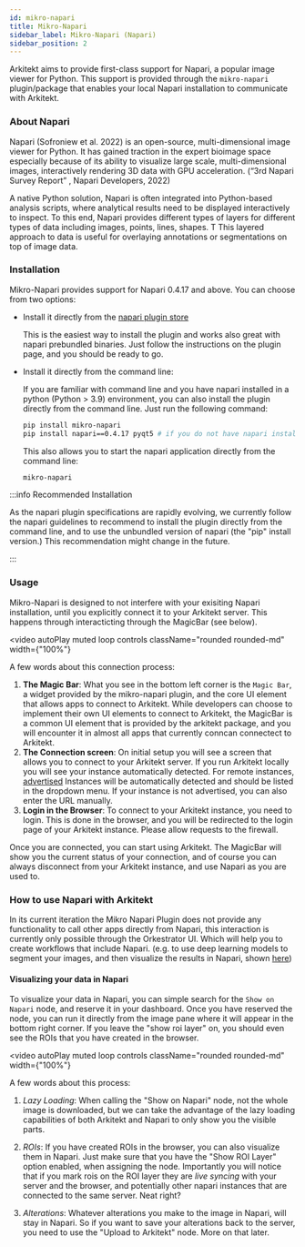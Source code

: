 ```yaml
---
id: mikro-napari
title: Mikro-Napari
sidebar_label: Mikro-Napari (Napari)
sidebar_position: 2
---
```



Arkitekt aims to provide first-class support for Napari, a popular image viewer for Python.
This support is provided through the `mikro-napari` plugin/package that enables your local
Napari installation to communicate with Arkitekt.

### About Napari

Napari (Sofroniew et al. 2022) is an open-source, multi-dimensional image viewer for Python.
It has gained traction in the expert bioimage space especially because of its ability to visualize
large scale, multi-dimensional images, interactively rendering 3D data with GPU acceleration.
(“3rd Napari Survey Report” , Napari Developers, 2022)

A native Python solution, Napari is often integrated into Python-based analysis scripts, where
analytical results need to be displayed interactively to inspect. To this end, Napari provides
different types of layers for different types of data including images, points, lines, shapes. T
This layered approach to data is useful for overlaying annotations or segmentations on top of
image data.

### Installation

Mikro-Napari provides support for Napari 0.4.17 and above. You can choose from two options:

- Install it directly from the [napari plugin store](https://napari-hub.org/plugins/mikro-napari)

  This is the easiest way to install the plugin and works also great with napari prebundled binaries.
  Just follow the instructions on the plugin page, and you should be ready to go.

- Install it directly from the command line:

  If you are familiar with command line and you have napari installed in a python (Python > 3.9) environment, you can also install the plugin directly from the command line.
  Just run the following command:

  ```bash
  pip install mikro-napari
  pip install napari==0.4.17 pyqt5 # if you do not have napari installed yet (currently we have only tested with 0.4.17 but 0.4.18 should also work)
  ```

  This also allows you to start the napari application directly from the command line:

  ```bash
  mikro-napari
  ```

:::info Recommended Installation

As the napari plugin specifications are rapidly evolving, we currently follow the napari guidelines to recommend to install the plugin directly from the command line, and to
use the unbundled version of napari (the "pip" install version.) This recommendation might change in the future.

:::

### Usage

Mikro-Napari is designed to not interfere with your exisiting Napari installation, until you explicitly connect it to
your Arkitekt server. This happens through interacticting through the MagicBar (see below).

<video
  autoPlay
  muted
  loop
  controls
  className="rounded rounded-md"
  width={"100%"}
>
  <source src={openNapari} />
</video>

A few words about this connection process:

1. **The Magic Bar**:
   What you see in the bottom left corner is the `Magic Bar`, a widget provided by the mikro-napari plugin, and the core UI element that allows apps to connect to Arkitekt.
   While developers can choose to implement their own UI elements to connect to Arkitekt, the MagicBar is a common UI element that is provided by the arkitekt package, and
   you will encounter it in almost all apps that currently conncan connectect to Arkitekt.
2. **The Connection screen**:
   On initial setup you will see a screen that allows you to connect to your Arkitekt server. If you run Arkitekt locally you will see your instance automatically detected.
   For remote instances, [advertised](/docs/introduction/installation#advertising) Instances will be automatically detected and should be listed in the dropdown menu. If
   your instance is not advertised, you can also enter the URL manually.
3. **Login in the Browser**:
   To connect to your Arkitekt instance, you need to login. This is done in the browser, and you will be redirected to the login page of your Arkitekt instance. Please allow
   requests to the firewall.

Once you are connected, you can start using Arkitekt. The MagicBar will show you the current status of your connection,
and of course you can always disconnect from your Arkitekt instance, and use Napari as you are used to.

### How to use Napari with Arkitekt

In its current iteration the Mikro Napari Plugin does not provide any functionality to call other apps directly from Napari, this interaction
is currently only possible through the Orkestrator UI. Which will help you to create workflows that include Napari. (e.g. to use deep learning
models to segment your images, and then visualize the results in Napari, shown [here](/docs/introduction/advanced/deep_learning))

#### Visualizing your data in Napari

To visualize your data in Napari, you can simple search for the `Show on Napari` node, and reserve it in your dashboard. Once you have reserved the node,
you can run it directly from the image pane where it will appear in the bottom right corner. If you leave the "show roi layer" on, you should even see
the ROIs that you have created in the browser.

<video
  autoPlay
  muted
  loop
  controls
  className="rounded rounded-md"
  width={"100%"}
>
  <source src={napariVisualize} />
</video>

A few words about this process:

1. _Lazy Loading_:
   When calling the "Show on Napari" node, not the whole image is downloaded, but we can take the advantage of the lazy loading capabilities of both
   Arkitekt and Napari to only show you the visible parts.

2. _ROIs_:
   If you have created ROIs in the browser, you can also visualize them in Napari. Just make sure that you have the "Show ROI Layer" option enabled, when
   assigning the node. Importantly you will notice that if you mark rois on the ROI layer they are _live syncing_ with your server and the browser, and
   potentially other napari instances that are connected to the same server. Neat right?

3. _Alterations_:
   Whatever alterations you make to the image in Napari, will stay in Napari. So if you want to save your alterations back to the server, you need to
   use the "Upload to Arkitekt" node. More on that later.
